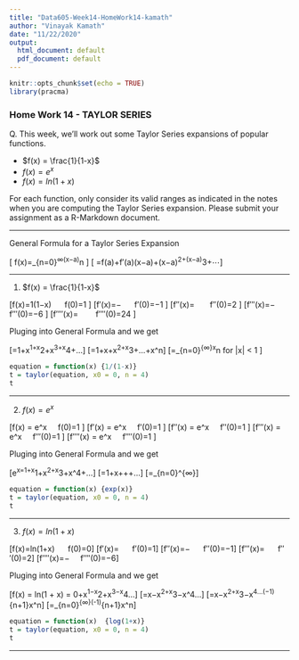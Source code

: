 ---
title: "Data605-Week14-HomeWork14-kamath"
author: "Vinayak Kamath"
date: "11/22/2020"
output:
  html_document: default
  pdf_document: default
---

```{r setup, include=FALSE}
knitr::opts_chunk$set(echo = TRUE)
library(pracma)

```


### Home Work 14 - TAYLOR SERIES

Q. This week, we'll work out some Taylor Series expansions of popular functions.  

  - $f(x) = \frac{1}{1-x}$  
  - $f(x) = e^x$  
  - $f(x) = ln(1 + x)$  

For each function, only consider its valid ranges as indicated in the notes when you are computing the Taylor Series expansion. Please submit your assignment as a R-Markdown document.   

---

General Formula for a Taylor Series Expansion  

\[ f(x)=\sum_{n=0}^∞\frac{f^{(n)}(a)}{n!}(x−a)^n \]
\[ =f(a)+f′(a)(x−a)+\frac{f′′(a)}{2!}(x−a)^2+\frac{f′′′(a)}{3!}(x−a)^3+⋯\]

---

1. $f(x) = \frac{1}{1-x}$  


\[f(x)=1(1−x) \ \ \ \ \ f(0)=1 \]
\[f′(x)=−\frac{1}{(1−x)^2} \ \ \ \ \ f′(0)=−1 \]
\[f′′(x)=\frac{2}{(1−x)^3} \ \ \ \ \ 	f′′(0)=2  \]
\[f′′′(x)=−\frac{6}{(1−x)^4}\ \ \ \ \  	f′′′(0)=−6  \]
\[f′′′′(x)=\frac{24}{(1−x)^5} \ \ \ \ \ \  f′′′′(0)=24  \]

Pluging into General Formula and we get

\[\frac{1}{(1−x)}=1+\frac{1}{1!}x^1+\frac{2}{2!}x^2+\frac{6}{3!}x^3+\frac{24}{4!}x^4+...\]
\[=1+x+x^2+x^3+...+x^n\]
\[=\sum_{n=0}^{∞}x^n for |x| < 1 \]

```{r}
equation = function(x) {1/(1-x)}
t = taylor(equation, x0 = 0, n = 4)
t
```  

---

2. $f(x) = e^x$  

\[f(x) = e^x \ \ \ \ f(0)=1 \]
\[f′(x) = e^x \ \ \ \ f′(0)=1 \]
\[f′′(x) = e^x \ \ \ \ f′′(0)=1 \]
\[f′′′(x) = e^x \ \ \ \ f′′′(0)=1 \]
\[f′′′′(x) = e^x \ \ \ \ f′′′′(0)=1 \]

Pluging into General Formula and we get

\[e^x=1+\frac{1}{1!}x^1+\frac{1}{2!}x^2+\frac{1}{3!}x^3+\frac{1}{4!}x^4+...\]
\[=1+x+\frac{x^2}{2!}+\frac{x^3}{3!}+\frac{x^4}{4!}...\]
\[=\sum_{n=0}^{∞}\frac{x^n}{n!}\]

```{r}
equation = function(x) {exp(x)}
t = taylor(equation, x0 = 0, n = 4)
t
```  

---

3. $f(x) = ln(1 + x)$   

\[f(x)=ln(1+x) \ \ \ \ 	f(0)=0\]
\[f′(x)=\frac{1}{(1+x)} \ \ \ \ 	f′(0)=1\]
\[f′′(x)=−\frac{1}{(1+x)^2} \ \ \ \ 	f′′(0)=−1\]
\[f′′′(x)=\frac{2}{(1+x)^3} \ \ \ \ 	f′′′(0)=2\]
\[f′′′′(x)=−\frac{6}{(1+x)^4}	\ \ \ \ f′′′′(0)=−6\]

Pluging into General Formula and we get

\[f(x) = ln(1 + x) = 0+\frac{1}{1!}x^1−\frac{1}{2!}x^2+\frac{2}{3!}x^3−\frac{6}{4!}x^4...\]
\[=x−\frac{1}{2}x^2+\frac{1}{3}x^3−\frac{1}{4}x^4...\]
\[=x−\frac{1}{2}x^2+\frac{1}{3}x^3−\frac{1}{4}x^4...(−1)^{n+1}\frac{1}{n}x^n\]
\[=\sum_{n=0}^{∞}(-1)^{n+1}\frac{1}{n}x^n\]

```{r}
equation = function(x)  {log(1+x)}
t = taylor(equation, x0 = 0, n = 4)
t
```  


---